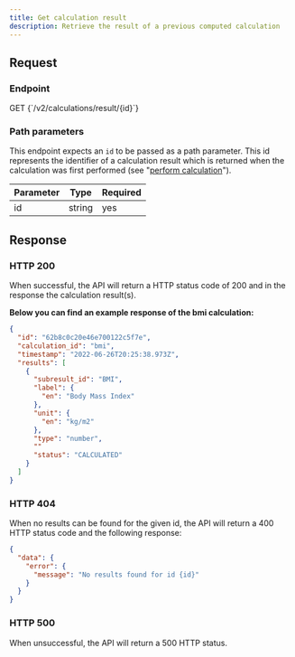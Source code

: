 ```yaml
---
title: Get calculation result
description: Retrieve the result of a previous computed calculation
---
```


## Request

### Endpoint

<p>
  <span className="pr-2 font-semibold text-sky-500 dark:text-sky-400">GET</span>
  <span className="text-gray-600 dark:text-gray-300 font-semibold">
    {`/v2/calculations/result/{id}`}
  </span>
</p>

### Path parameters

This endpoint expects an `id` to be passed as a path parameter. This id represents the identifier of a calculation result which is returned when the calculation was first performed (see "[perform calculation](/awell-score/docs/api-reference/perform-calculation)").

<div className="table-wrapper">
  <table>
    <thead>
      <tr>
        <th>Parameter</th>
        <th>Type</th>
        <th>Required</th>
      </tr>
    </thead>
    <tbody>
      <tr>
        <td>id</td>
        <td>string</td>
        <td>yes</td>
      </tr>
    </tbody>
  </table>
</div>

## Response

### HTTP 200

When successful, the API will return a HTTP status code of 200 and in the response the calculation result(s).

**Below you can find an example response of the bmi calculation:**

```json
{
  "id": "62b8c0c20e46e700122c5f7e",
  "calculation_id": "bmi",
  "timestamp": "2022-06-26T20:25:38.973Z",
  "results": [
    {
      "subresult_id": "BMI",
      "label": {
        "en": "Body Mass Index"
      },
      "unit": {
        "en": "kg/m2"
      },
      "type": "number",
      ""
      "status": "CALCULATED"
    }
  ]
}
```

### HTTP 404

When no results can be found for the given id, the API will return a 400 HTTP status code and the following response:

```json
{
  "data": {
    "error": {
      "message": "No results found for id {id}"
    }
  }
}
```

### HTTP 500

When unsuccessful, the API will return a 500 HTTP status.
